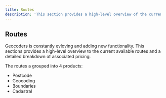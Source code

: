 ```yaml
---
title: Routes
description: 'This section provides a high-level overview of the currently available routes.'
---
```



## Routes
Geocoders is constantly evloving and adding new functionality. This sections provides a high-level overview to the current available routes
and a detailed breakdown of associated pricing.

The routes a grouped into 4 products:
* Postcode
* Geocoding
* Boundaries
* Cadastral
